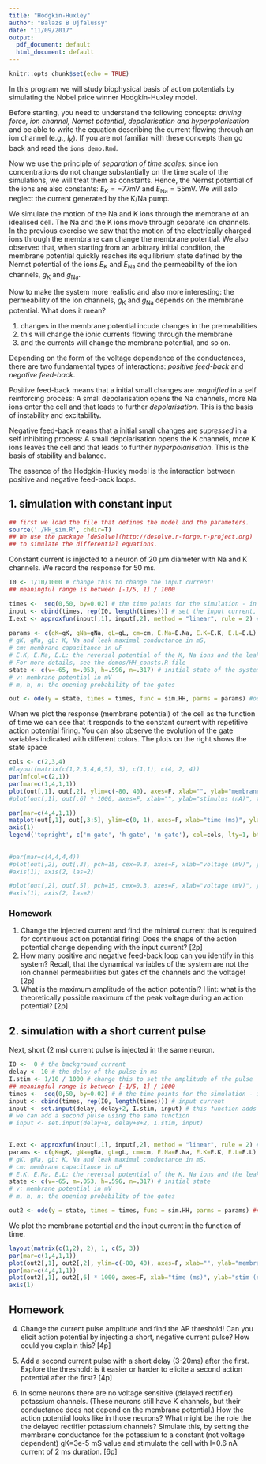 ```yaml
---
title: "Hodgkin-Huxley"
author: "Balazs B Ujfalussy"
date: "11/09/2017"
output:
  pdf_document: default
  html_document: default
---
```


```r
knitr::opts_chunk$set(echo = TRUE)
```


In this program we will study biophysical basis of action potentials by simulating the Nobel price winner Hodgkin-Huxley model.

Before starting, you need to understand the following concepts: *driving force, ion channel, Nernst potential, depolarisation and hyperpolarisation* and be able to write the equation describing the current flowing through an ion channel (e.g., $I_\text{K}$). If you are not familiar with these concepts than go back and read the `ions_demo.Rmd`. 

Now we use the principle of *separation of time scales*: since ion concentrations do not change substantially on the time scale of the simulations, we will treat them as constants. Hence, the Nernst potential of the ions are also constants: $E_\text{K}=-77$mV and $E_\text{Na}=55$mV. We will aslo neglect the current generated by the K/Na pump.

We simulate the motion of the Na and K ions through the membrane of an idealised cell. The Na and the K ions move through separate ion channels. In the previous exercise we saw that the motion of the electrically charged ions through the membrane can change the membrane potential. We also observed that, when starting from an arbitrary initial condition, the membrane potential quickly reaches its equilibrium state defined by the Nernst potential of the ions $E_\text{K}$ and $E_\text{Na}$ and the permeability of the ion channels, $g_\text{K}$ and $g_\text{Na}$.

Now to make the system more realistic and also more interesting: the permeability of the ion channels, $g_\text{K}$ and $g_\text{Na}$ depends on the membrane potential. What does it mean? 

1. changes in the membrane potential incude changes in the premeabilities
2. this will change the ionic currents flowing through the membrane
3. and the currents will change the membrane potential, and so on.

Depending on the form of the voltage dependence of the conductances, there are two fundamental types of interactions: *positive feed-back* and *negative feed-back*.

Positive feed-back means that a initial small changes are *magnified* in a self reinforcing process: A small depolarisation opens the Na channels, more Na ions enter the cell and that leads to further *depolarisation*. This is the basis of instability and excitability.

Negative feed-back means that a initial small changes are *supressed* in a self inhibiting process: A small depolarisation opens the K channels, more K ions leaves the cell and that leads to further *hyperpolarisation*. This is the basis of stability and balance.

The essence of the Hodgkin-Huxley model is the interaction between positive and negative feed-back loops.

## 1. simulation with constant input

```r
## first we load the file that defines the model and the parameters.
source('./HH_sim.R', chdir=T)
## We use the package [deSolve](http://desolve.r-forge.r-project.org) 
## to simulate the differential equations.
```

Constant current is injected to a neuron of 20 $\mu$m diameter with Na and K channels. We record the response for 50 ms. 

```r
I0 <- 1/10/1000 # change this to change the input current!
## meaningful range is between [-1/5, 1] / 1000

times <-  seq(0,50, by=0.02) # the time points for the simulation - in ms!
input <- cbind(times, rep(I0, length(times))) # set the input current, a matrix with two column: [time, current]
I.ext <- approxfun(input[,1], input[,2], method = "linear", rule = 2) # this is necessary to provide input for a the differential equation system
		
params <- c(gK=gK, gNa=gNa, gL=gL, cm=cm, E.Na=E.Na, E.K=E.K, E.L=E.L) # parameters of the system. 
# gK, gNa, gL: K, Na and leak maximal conductance in mS, 
# cm: membrane capacitance in uF
# E.K, E.Na, E.L: the reversal potential of the K, Na ions and the leak.
# For more details, see the demos/HH_consts.R file
state <- c(v=-65, m=.053, h=.596, n=.317) # initial state of the system
# v: membrane potential in mV
# m, h, n: the opening probability of the gates

out <- ode(y = state, times = times, func = sim.HH, parms = params) #ode is a function that simulates a system of Ordinary Differential Equations - see the documentation of the package deSolve
```
	
When we plot the response (membrane potential) of the cell as the function of time we can see that it responds to the constant current with repetitive action potential firing. You can also observe the evolution of the gate variables indicated with different colors. The plots on the right shows the state space

```r

cols <- c(2,3,4)
#layout(matrix(c(1,2,3,4,6,5), 3), c(1,1), c(4, 2, 4))
par(mfcol=c(2,1))
par(mar=c(1,4,1,1))
plot(out[,1], out[,2], ylim=c(-80, 40), axes=F, xlab="", ylab="membrane potential (mV)", t="l"); axis(2, las=2)
#plot(out[,1], out[,6] * 1000, axes=F, xlab="", ylab="stimulus (nA)", t="l"); axis(2, las=2)

par(mar=c(4,4,1,1))
matplot(out[,1], out[,3:5], ylim=c(0, 1), axes=F, xlab="time (ms)", ylab="open probability", t="l", lty=1, col=cols); axis(2, las=2)
axis(1)
legend('topright', c('m-gate', 'h-gate', 'n-gate'), col=cols, lty=1, bty="n")
		
		
#par(mar=c(4,4,4,4))
#plot(out[,2], out[,3], pch=15, cex=0.3, axes=F, xlab="voltage (mV)", ylab="m-gate")
#axis(1); axis(2, las=2)

#plot(out[,2], out[,5], pch=15, cex=0.3, axes=F, xlab="voltage (mV)", ylab="h-gate")
#axis(1); axis(2, las=2)

```


### Homework

1. Change the injected current and find the minimal current that is required for continuous action potential firing! Does the shape of the action potential change depending with the input current? [2p]
2. How many positive and negative feed-back loop can you identify in this system? Recall, that the dynamical variables of the system are not the ion channel permeabilities but gates of the channels and the voltage! [2p]
3. What is the maximum amplitude of the action potential? Hint: what is the theoretically possible maximum of the peak voltage during an action potential? [2p]

## 2. simulation with a short current pulse

Next, short (2 ms) current pulse is injected in the same neuron.

```r
I0 <-  0 # the background current
delay <- 10 # the delay of the pulse in ms
I.stim <- 1/10 / 1000 # change this to set the amplitude of the pulse
## meaningful range is between [-1/5, 1] / 1000
times <-  seq(0,50, by=0.02) # # the time points for the simulation - in ms!
input <- cbind(times, rep(I0, length(times))) # input current
input <- set.input(delay, delay+2, I.stim, input) # this function adds a square pulse on the top of constant input
# we can add a second pulse using the same function
# input <- set.input(delay+8, delay+8+2, I.stim, input) 

						
I.ext <- approxfun(input[,1], input[,2], method = "linear", rule = 2) # input for the DE
params <- c(gK=gK, gNa=gNa, gL=gL, cm=cm, E.Na=E.Na, E.K=E.K, E.L=E.L) # parameters
# gK, gNa, gL: K, Na and leak maximal conductance in mS, 
# cm: membrane capacitance in uF
# E.K, E.Na, E.L: the reversal potential of the K, Na ions and the leak.
state <- c(v=-65, m=.053, h=.596, n=.317) # initial state
# v: membrane potential in mV
# m, h, n: the opening probability of the gates

out2 <- ode(y = state, times = times, func = sim.HH, parms = params) ## solving the system of diff. Eqs.
```

We plot the membrane potential and the input current in the function of time.

```r
layout(matrix(c(1,2), 2), 1, c(5, 3))
par(mar=c(1,4,1,1))
plot(out2[,1], out2[,2], ylim=c(-80, 40), axes=F, xlab="", ylab="membrane potential (mV)", t="l"); axis(2, las=2)
par(mar=c(4,4,1,1))
plot(out2[,1], out2[,6] * 1000, axes=F, xlab="time (ms)", ylab="stim (nA)", t="l"); axis(2, las=2)
axis(1)		
```


## Homework

4. Change the current pulse amplitude and find the AP threshold! Can you elicit action potential by injecting a short, negative current pulse? How could you explain this? [4p]

5. Add a second current pulse with a short delay (3-20ms) after the first. Explore the threshold: is it easier or harder to elicite a second action potential after the first? [4p]

6. In some neurons there are no voltage sensitive (delayed rectifier) potassium channels. (These neurons still have K channels, but their conductance does not depend on the membrane potential.) How the action potential looks like in those neurons? What might be the role the the delayed rectifier potassium channels? Simulate this, by setting the membrane conductance for the potassium to a constant (not voltage dependent) gK=3e-5 mS value and stimulate the cell with I=0.6 nA current of 2 ms duration. [6p]



